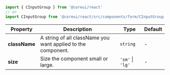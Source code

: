 
```jsx
import { CInputGroup } from '@coreui/react'
// or
import CInputGroup from '@coreui/react/src/components/form/CInputGroup'
```

| Property | Description | Type | Default |
| --- | --- | --- | --- |
| **className** | A string of all className you want applied to the component. | `string` | - |
| **size** | Size the component small or large. | `'sm'` \| `'lg'` | - |
